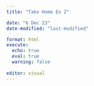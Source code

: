 ```yaml
---
title: "Take Home Ex 2"

date: "6 Dec 23"
date-modified: "last-modified" 

format: html
execute: 
  echo: true
  eval: true
  warning: false
  
editor: visual 
---
```

